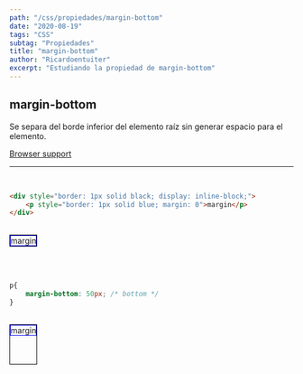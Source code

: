 ```yaml
---
path: "/css/propiedades/margin-bottom"
date: "2020-08-19"
tags: "CSS"
subtag: "Propiedades"
title: "margin-bottom"
author: "Ricardoentuiter"
excerpt: "Estudiando la propiedad de margin-bottom"
---
```


## margin-bottom
Se separa del borde inferior del elemento raíz sin generar espacio para el elemento.

[Browser support](https://caniuse.com/#search=margin-bottom)

---
<br/>

```html
<div style="border: 1px solid black; display: inline-block;">
    <p style="border: 1px solid blue; margin: 0">margin</p>
</div>
```
<br/>

<div style="border: 1px solid black; display: inline-block;">
    <p style="border: 1px solid blue; margin: 0">margin</p>
</div>

<br/><br/>

```css
p{
    margin-bottom: 50px; /* bottom */
}
```
<br/>

<div style="border: 1px solid black; display: inline-block;">
    <p style="border: 1px solid blue; margin: 0; margin-bottom: 50px;">margin</p>
</div>